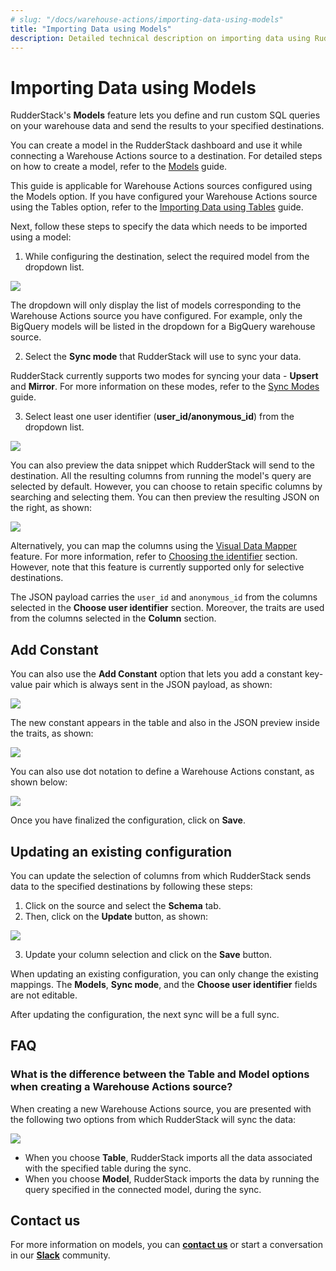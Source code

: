 ```yaml
---
# slug: "/docs/warehouse-actions/importing-data-using-models"
title: "Importing Data using Models"
description: Detailed technical description on importing data using RudderStack’s Models feature.
---
```


# Importing Data using Models

RudderStack's **Models** feature lets you define and run custom SQL queries on your warehouse data and send the results to your specified destinations.

<div class="infoBlock">

You can create a model in the RudderStack dashboard and use it while connecting a Warehouse Actions source to a destination. For detailed steps on how to create a model, refer to the <a href="https://www.rudderstack.com/docs/warehouse-actions/features/models/">Models</a> guide.
</div>

<div class="infoBlock">
  
This guide is applicable for Warehouse Actions sources configured using the Models option. If you have configured your Warehouse Actions source using the Tables option, refer to the <a href="https://www.rudderstack.com/docs/warehouse-actions/features/importing-data-using-tables/">Importing Data using Tables</a> guide.
</div>

Next, follow these steps to specify the data which needs to be imported using a model:

1. While configuring the destination, select the required model from the dropdown list.

<img src="../../assets/warehouse-actions-sources/models-name-enter.png" />

<div class="infoBlock">
  
The dropdown will only display the list of models corresponding to the Warehouse Actions source you have configured. For example, only the BigQuery models will be listed in the dropdown for a BigQuery warehouse source.
</div>

2. Select the **Sync mode** that RudderStack will use to sync your data.

<div class="infoBlock">

RudderStack currently supports two modes for syncing your data - <strong>Upsert</strong> and <strong>Mirror</strong>. For more information on these modes, refer to the <a href="https://www.rudderstack.com/docs/warehouse-actions/common-settings/sync-modes/">Sync Modes</a> guide.
</div>   

3. Select least one user identifier (**user_id/anonymous_id**) from the dropdown list.

<img src="../../assets/warehouse-actions-sources/models-settings-configure.png" />

You can also preview the data snippet which RudderStack will send to the destination. All the resulting columns from running the model's query are selected by default. However, you can choose to retain specific columns by searching and selecting them. You can then preview the resulting JSON on the right, as shown:

<img src="../../assets/warehouse-actions-sources/models-data-snippet.png" />

<div class="infoBlock">
  
Alternatively, you can map the columns using the <a href="https://www.rudderstack.com/docs/warehouse-actions/features/visual-data-mapper/">Visual Data Mapper</a> feature. For more information, refer to <a href="https://www.rudderstack.com/docs/warehouse-actions/features/visual-data-mapper/#choosing-the-identifier">Choosing the identifier</a> section. However, note that this feature is currently supported only for selective destinations.
  
</div>

<div class="infoBlock">
  
The JSON payload carries the <code class="inline-code">user_id</code> and <code class="inline-code">anonymous_id</code> from the columns selected in the <strong>Choose user identifier</strong> section. Moreover, the traits are used from the columns selected in the <strong>Column</strong> section.
</div>

## Add Constant

You can also use the **Add Constant** option that lets you add a constant key-value pair which is always sent in the JSON payload, as shown:

<img src="../../assets/warehouse-actions-sources/add-constant.png" />

The new constant appears in the table and also in the JSON preview inside the traits, as shown:

<img src="../../assets/screenshot_2021-03-18_at_3.51.11_pm.png" />

You can also use dot notation to define a Warehouse Actions constant, as shown below:

<img src="../../assets/warehouse-actions-sources/dot-notation-constant.png" />

Once you have finalized the configuration, click on **Save**.

## Updating an existing configuration 

You can update the selection of columns from which RudderStack sends data to the specified destinations by following these steps:

1. Click on the source and select the **Schema** tab.
2. Then, click on the **Update** button, as shown:

<img src="../../assets/warehouse-actions-sources/update-table-selection.png" />

3. Update your column selection and click on the **Save** button.

<div class="warningBlock">

When updating an existing configuration, you can only change the existing mappings. The <strong>Models</strong>, <strong>Sync mode</strong>, and the <strong>Choose user identifier</strong> fields are not editable. 
</div>

<div class="infoBlock">

After updating the configuration, the next sync will be a full sync.
</div>

## FAQ

### What is the difference between the Table and Model options when creating a Warehouse Actions source?

When creating a new Warehouse Actions source, you are presented with the following two options from which RudderStack will sync the data:

<img src="../../assets/warehouse-actions-sources/table-model-options.png" />

- When you choose **Table**, RudderStack imports all the data associated with the specified table during the sync.
- When you choose **Model**, RudderStack imports the data by running the query specified in the connected model, during the sync.

## Contact us

For more information on models, you can [**contact us**](mailto:%20docs@rudderstack.com) or start a conversation in our [**Slack**](https://rudderstack.com/join-rudderstack-slack-community) community.
